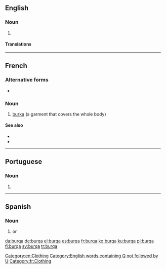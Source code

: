==English==

===Noun===
{{en-noun}}

# {{alternative spelling of|burka|lang=en}}

====Translations====
{{trans-see|burka}}

[[Category:en:Clothing]]
[[Category:English words containing Q not followed by U]]

----

==French==
{{wikipedia|lang=fr}}

===Alternative forms===
* {{l|fr|burka}}

===Noun===
{{fr-noun|f}}

# [[burka]] (a garment that covers the whole body)

====See also====
* {{l|fr|niqab}}
* {{l|fr|hijab}}

[[Category:fr:Clothing]]

----

==Portuguese==

===Noun===
{{pt-noun|f|s}}

# {{alternative spelling of|burca|lang=pt}}

----

==Spanish==

===Noun===
{{es-noun|m}}

# {{l|en|burqa}} or {{l|en|burka}}

[[da:burqa]]
[[de:burqa]]
[[el:burqa]]
[[es:burqa]]
[[fr:burqa]]
[[ko:burqa]]
[[ku:burqa]]
[[pl:burqa]]
[[fi:burqa]]
[[sv:burqa]]
[[tr:burqa]]